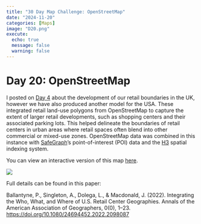 ```yaml
---
title: "30 Day Map Challenge: OpenStreetMap"
date: "2024-11-20"
categories: [Maps]
image: "D20.png"
execute:
  echo: true
  message: false
  warning: false
---
```


# Day 20: OpenStreetMap

I posted on [Day 4](https://www.alex-singleton.com/content/blog/2024-11-04-30DMC_Hexagons/) about the development of our retail boundaries in the UK, however we have also produced another model for the USA. These integrated retail land-use polygons from OpenStreetMap to capture the extent of larger retail developments, such as shopping centers and their associated parking lots. This helped delineate the boundaries of retail centers in urban areas where retail spaces often blend into other commercial or mixed-use zones. OpenStreetMap data was combined in this instance with [SafeGraph](https://www.safegraph.com/)’s point-of-interest (POI) data and the [H3](https://www.uber.com/en-GB/blog/h3/) spatial indexing system.

You can view an interactive version of this map [here](https://mapmaker.cdrc.ac.uk/#/us-retail-centres).

![](D20.png)

Full details can be found in this paper:

Ballantyne, P., Singleton, A., Dolega, L., & Macdonald, J. (2022). Integrating the Who, What, and Where of U.S. Retail Center Geographies. Annals of the American Association of Geographers, 0(0), 1–23. <https://doi.org/10.1080/24694452.2022.2098087>
